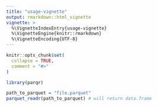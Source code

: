 ```yaml
---
title: "usage-vignette"
output: rmarkdown::html_vignette
vignette: >
  %\VignetteIndexEntry{usage-vignette}
  %\VignetteEngine{knitr::rmarkdown}
  %\VignetteEncoding{UTF-8}
---
```


```r
knitr::opts_chunk$set(
  collapse = TRUE,
  comment = "#>"
)
```


```r
library(parqr)

path_to_parquet = "file.parquet"
parquet_readr(path_to_parquet) # will return data.frame 

```
